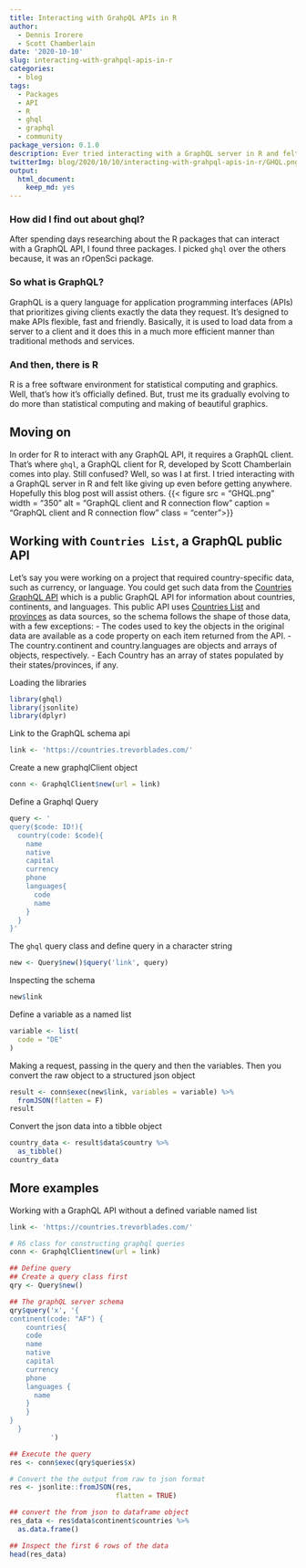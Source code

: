 ```yaml
---
title: Interacting with GrahpQL APIs in R
author:
  - Dennis Irorere
  - Scott Chamberlain
date: '2020-10-10'
slug: interacting-with-grahpql-apis-in-r
categories:
  - blog
tags:
  - Packages
  - API
  - R
  - ghql
  - graphql
  - community
package_version: 0.1.0
description: Ever tried interacting with a GraphQL server in R and felt like giving up even before getting anywhere? Well, I have been there and I wrote this blog post to assist others.
twitterImg: blog/2020/10/10/interacting-with-grahpql-apis-in-r/GHQL.png
output:
  html_document:
    keep_md: yes
---
```


### How did I find out about ghql?
After spending days researching about the R packages that can interact with a GraphQL API, I found three packages. I picked `ghql` over the others because, it was an rOpenSci package. 

### So what is GraphQL?
GraphQL is a query language for application programming interfaces (APIs) that prioritizes giving clients exactly the data they request. It's designed to make APIs flexible, fast and friendly. Basically, it is used to load data from a server to a client and it does this in a much more efficient manner than traditional methods and services.

### And then, there is R
R is a free software environment for statistical computing and graphics. Well, that's how it's officially defined. But, trust me its gradually evolving to do more than statistical computing and making of beautiful graphics.

## Moving on
In order for R to interact with any GraphQL API, it requires a GraphQL client. That's where `ghql`, a GraphQL client for R, developed by Scott Chamberlain comes into play. Still confused? Well, so was I at first. I tried interacting with a GraphQL server in R and felt like giving up even before getting anywhere. Hopefully this blog post will assist others.
<!--html_preserve-->
{{< figure src = "GHQL.png" width = "350" alt = "GraphQL client and R connection flow" caption = "GraphQL client and R connection flow" class = "center">}}
<!--/html_preserve-->

## Working with `Countries List`, a GraphQL public API
Let's say you were working on a project that required country-specific data, such as currency, or language. You could get such data from the [Countries GraphQL API](https://github.com/trevorblades/countries) which is a public GraphQL API for information about countries, continents, and languages. This public API uses [Countries List](https://annexare.github.io/Countries/) and [provinces](https://github.com/substack/provinces) as data sources, so the schema follows the shape of those data, with a few exceptions:
- The codes used to key the objects in the original data are available as a code property on each item returned from the API.
- The country.continent and country.languages are objects and arrays of objects, respectively.
- Each Country has an array of states populated by their states/provinces, if any.

Loading the libraries
```r
library(ghql)
library(jsonlite)
library(dplyr)
```

Link to the GraphQL schema api
```r
link <- 'https://countries.trevorblades.com/'
```

Create a new graphqlClient object 
```r
conn <- GraphqlClient$new(url = link)
```

Define a Graphql Query
```r
query <- '
query($code: ID!){
  country(code: $code){
    name
    native
    capital
    currency
    phone
    languages{
      code
      name
    }
  }
}'
```

The `ghql` query class and define query in a character string
```r
new <- Query$new()$query('link', query)
```

Inspecting the schema
```r
new$link
```

Define a variable as a named list
```r
variable <- list(
  code = "DE"
)
```

Making a request, passing in the query and then the variables. Then you convert the raw object to a structured json object
```r
result <- conn$exec(new$link, variables = variable) %>% 
  fromJSON(flatten = F)
result
```

Convert the json data into a tibble object
```r
country_data <- result$data$country %>% 
  as_tibble()
country_data
```

## More examples
Working with a GraphQL API without a defined variable named list

```r
link <- 'https://countries.trevorblades.com/'

# R6 class for constructing graphql queries
conn <- GraphqlClient$new(url = link)

## Define query
## Create a query class first
qry <- Query$new()

## The graphQL server schema 
qry$query('x', '{
continent(code: "AF") {
    countries{
    code
    name
    native
    capital
    currency
    phone
    languages {
      name
    }
    }
}
  }
          ')

## Execute the query
res <- conn$exec(qry$queries$x)

# Convert the the output from raw to json format
res <- jsonlite::fromJSON(res, 
                          flatten = TRUE)

## convert the from json to dataframe object
res_data <- res$data$continent$countries %>% 
  as.data.frame()

## Inspect the first 6 rows of the data
head(res_data)

```
